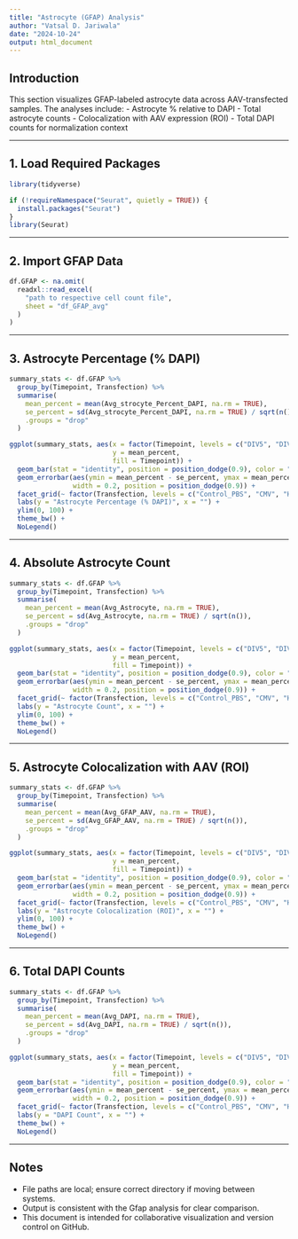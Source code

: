 ```yaml
---
title: "Astrocyte (GFAP) Analysis"
author: "Vatsal D. Jariwala"
date: "2024-10-24"
output: html_document
---
```


## Introduction

This section visualizes GFAP-labeled astrocyte data across AAV-transfected samples. The analyses include:
- Astrocyte % relative to DAPI
- Total astrocyte counts
- Colocalization with AAV expression (ROI)
- Total DAPI counts for normalization context

---

## 1. Load Required Packages

```r
library(tidyverse)

if (!requireNamespace("Seurat", quietly = TRUE)) {
  install.packages("Seurat")
}
library(Seurat)
```

---

## 2. Import GFAP Data

```r
df.GFAP <- na.omit(
  readxl::read_excel(
    "path to respective cell count file",
    sheet = "df_GFAP_avg"
  )
)
```

---

## 3. Astrocyte Percentage (% DAPI)

```r
summary_stats <- df.GFAP %>%
  group_by(Timepoint, Transfection) %>%
  summarise(
    mean_percent = mean(Avg_strocyte_Percent_DAPI, na.rm = TRUE),
    se_percent = sd(Avg_strocyte_Percent_DAPI, na.rm = TRUE) / sqrt(n()),
    .groups = "drop"
  )

ggplot(summary_stats, aes(x = factor(Timepoint, levels = c("DIV5", "DIV8")),
                          y = mean_percent,
                          fill = Timepoint)) +
  geom_bar(stat = "identity", position = position_dodge(0.9), color = "black") +
  geom_errorbar(aes(ymin = mean_percent - se_percent, ymax = mean_percent + se_percent),
                width = 0.2, position = position_dodge(0.9)) +
  facet_grid(~ factor(Transfection, levels = c("Control_PBS", "CMV", "Hsyn")), scales = "free_y") +
  labs(y = "Astrocyte Percentage (% DAPI)", x = "") +
  ylim(0, 100) +
  theme_bw() +
  NoLegend()
```

---

## 4. Absolute Astrocyte Count

```r
summary_stats <- df.GFAP %>%
  group_by(Timepoint, Transfection) %>%
  summarise(
    mean_percent = mean(Avg_Astrocyte, na.rm = TRUE),
    se_percent = sd(Avg_Astrocyte, na.rm = TRUE) / sqrt(n()),
    .groups = "drop"
  )

ggplot(summary_stats, aes(x = factor(Timepoint, levels = c("DIV5", "DIV8")),
                          y = mean_percent,
                          fill = Timepoint)) +
  geom_bar(stat = "identity", position = position_dodge(0.9), color = "black") +
  geom_errorbar(aes(ymin = mean_percent - se_percent, ymax = mean_percent + se_percent),
                width = 0.2, position = position_dodge(0.9)) +
  facet_grid(~ factor(Transfection, levels = c("Control_PBS", "CMV", "Hsyn")), scales = "free_y") +
  labs(y = "Astrocyte Count", x = "") +
  ylim(0, 100) +
  theme_bw() +
  NoLegend()
```

---

## 5. Astrocyte Colocalization with AAV (ROI)

```r
summary_stats <- df.GFAP %>%
  group_by(Timepoint, Transfection) %>%
  summarise(
    mean_percent = mean(Avg_GFAP_AAV, na.rm = TRUE),
    se_percent = sd(Avg_GFAP_AAV, na.rm = TRUE) / sqrt(n()),
    .groups = "drop"
  )

ggplot(summary_stats, aes(x = factor(Timepoint, levels = c("DIV5", "DIV8")),
                          y = mean_percent,
                          fill = Timepoint)) +
  geom_bar(stat = "identity", position = position_dodge(0.9), color = "black") +
  geom_errorbar(aes(ymin = mean_percent - se_percent, ymax = mean_percent + se_percent),
                width = 0.2, position = position_dodge(0.9)) +
  facet_grid(~ factor(Transfection, levels = c("Control_PBS", "CMV", "Hsyn")), scales = "free_y") +
  labs(y = "Astrocyte Colocalization (ROI)", x = "") +
  ylim(0, 100) +
  theme_bw() +
  NoLegend()
```

---

## 6. Total DAPI Counts

```r
summary_stats <- df.GFAP %>%
  group_by(Timepoint, Transfection) %>%
  summarise(
    mean_percent = mean(Avg_DAPI, na.rm = TRUE),
    se_percent = sd(Avg_DAPI, na.rm = TRUE) / sqrt(n()),
    .groups = "drop"
  )

ggplot(summary_stats, aes(x = factor(Timepoint, levels = c("DIV5", "DIV8")),
                          y = mean_percent,
                          fill = Timepoint)) +
  geom_bar(stat = "identity", position = position_dodge(0.9), color = "black") +
  geom_errorbar(aes(ymin = mean_percent - se_percent, ymax = mean_percent + se_percent),
                width = 0.2, position = position_dodge(0.9)) +
  facet_grid(~ factor(Transfection, levels = c("Control_PBS", "CMV", "Hsyn")), scales = "free_y") +
  labs(y = "DAPI Count", x = "") +
  theme_bw() +
  NoLegend()
```

---

## Notes

- File paths are local; ensure correct directory if moving between systems.
- Output is consistent with the Gfap analysis for clear comparison.
- This document is intended for collaborative visualization and version control on GitHub.
